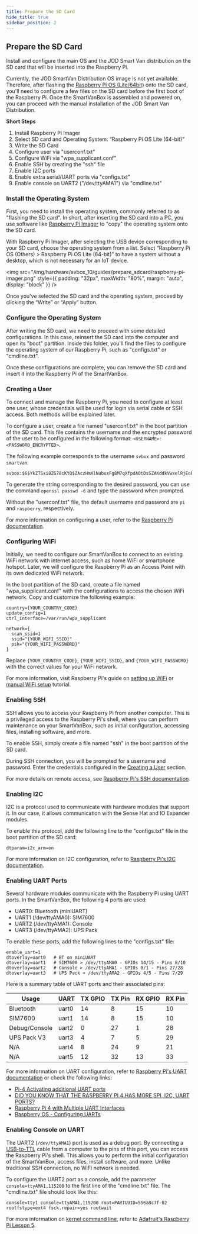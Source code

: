 ```yaml
---
title: Prepare the SD Card
hide_title: true
sidebar_position: 2
---
```


<!--
 FROM   @site/src/components/templates/PageHardware
 VER    1.0.3
-->





<HardwareTitle
  name={hardware_name}
  status={hardware_status} />

## Prepare the SD Card

Install and configure the main OS and the JOD Smart Van distribution on the SD
card that will be inserted into the Raspberry Pi.

Currently, the JOD SmartVan Distribution OS image is not yet available. Therefore,
after flashing the [Raspberry Pi OS (Lite/64bit)](https://www.raspberrypi.com/software/operating-systems/)
onto the SD card, you'll need to configure a few files on the SD card before the
first boot of the Raspberry Pi. Once the SmartVanBox is assembled and powered on,
you can proceed with the manual installation of the JOD Smart Van Distribution.

**Short Steps**

1. Install Raspberry Pi Imager
1. Select SD card and Operating System: “Raspberry Pi OS Lite (64-bit)”
1. Write the SD Card
1. Configure user via "userconf.txt"
1. Configure WiFi via "wpa_supplicant.conf"
1. Enable SSH by creating the "ssh" file
1. Enable I2C ports
1. Enable extra serial/UART ports via "configs.txt"
1. Enable console on UART2 ("/dev/ttyAMA1") via "cmdline.txt"

### Install the Operating System

First, you need to install the operating system, commonly referred to as
"flashing the SD card". In short, after inserting the SD card into a PC, you use
software like [Raspberry Pi Imager](https://www.raspberrypi.com/software/) to
"copy" the operating system onto the SD card.

With Raspberry Pi Imager, after selecting the USB device corresponding to your
SD card, choose the operating system from a list. Select “Raspberry Pi
OS (Others) > Raspberry Pi OS Lite (64-bit)” to have a system without a desktop,
which is not necessary for an IoT device.

<img src="/img/hardware/svbox_10/guides/prepare_sdcard/raspberry-pi-imager.png"
  style={{
  padding: "32px",
  maxWidth: "80%",
  margin: "auto",
  display: "block"
  }} />

Once you've selected the SD card and the operating system, proceed by clicking
the “Write” or “Apply” button.

### Configure the Operating System

After writing the SD card, we need to proceed with some detailed configurations.
In this case, reinsert the SD card into the computer and open its "boot"
partition. Inside this folder, you'll find the files to configure the operating
system of our Raspberry Pi, such as "configs.txt" or "cmdline.txt".

Once these configurations are complete, you can remove the SD card and insert it
into the Raspberry Pi of the SmartVanBox.

### Creating a User

To connect and manage the Raspberry Pi, you need to configure at least one user,
whose credentials will be used for login via serial cable or SSH access. Both
methods will be explained later.

To configure a user, create a file named "userconf.txt" in the boot partition of
the SD card. This file contains the username and the encrypted password of the
user to be configured in the following format: `<USERNAME>:<PASSWORD_ENCRYPTED>`.

The following example corresponds to the username `svbox` and password `smartvan`:

```
svbox:$6$YkZTSxi8ZG78cKYQ$ZAczHmXlNubuxFg8M7qXfpdAOtDsSZAKddkVwxelRjEokyUkQZAGmFBSB3NkbGdvlkIlekWxOKUvtZX7kUoLh.
```

To generate the string corresponding to the desired password, you can use the
command `openssl passwd -6` and type the password when prompted.

Without the "userconf.txt" file, the default username and password are `pi` and
`raspberry`, respectively.

For more information on configuring a user, refer to the [Raspberry Pi documentation](https://www.raspberrypi.com/documentation/computers/configuration.html#configure-a-user).

### Configuring WiFi

Initially, we need to configure our SmartVanBox to connect to an existing WiFi
network with internet access, such as home WiFi or smartphone hotspot. Later, we
will configure the Raspberry Pi as an Access Point with its own dedicated WiFi
network.

In the boot partition of the SD card, create a file named "wpa_supplicant.conf"
with the configurations to access the chosen WiFi network. Copy and customize
the following example:

```
country={YOUR_COUNTRY_CODE}
update_config=1
ctrl_interface=/var/run/wpa_supplicant

network={
  scan_ssid=1
  ssid="{YOUR_WIFI_SSID}"
  psk="{YOUR_WIFI_PASSWORD}"
}
```

Replace `{YOUR_COUNTRY_CODE}`, `{YOUR_WIFI_SSID}`, and `{YOUR_WIFI_PASSWORD}` with the
correct values for your WiFi network.

For more information, visit Raspberry Pi's guide on [setting up WiFi](https://www.raspberrypi.com/documentation/computers/configuration.html#connect-to-a-wireless-network78)
or [manual WiFi setup](https://www.raspberrypi-spy.co.uk/2017/04/manually-setting-up-pi-wifi-using-wpa_supplicant-conf/)
tutorial.

### Enabling SSH

SSH allows you to access your Raspberry Pi from another computer. This is a
privileged access to the Raspberry Pi's shell, where you can perform maintenance
on your SmartVanBox, such as initial configuration, accessing files, installing
software, and more.

To enable SSH, simply create a file named "ssh" in the boot partition of the SD card.

During SSH connection, you will be prompted for a username and password. Enter
the credentials configured in the [Creating a User](#creating-a-user) section.

For more details on remote access, see [Raspberry Pi's SSH documentation](https://www.raspberrypi.com/documentation/computers/configuration.html#remote-access).

### Enabling I2C

I2C is a protocol used to communicate with hardware modules that support it. In
our case, it allows communication with the Sense Hat and IO Expander modules.

To enable this protocol, add the following line to the "configs.txt" file in the
boot partition of the SD card:

```
dtparam=i2c_arm=on
```

For more information on I2C configuration, refer to [Raspberry Pi's I2C documentation](https://www.raspberrypi.com/documentation/computers/configuration.html#configure-i2c).

### Enabling UART Ports

Several hardware modules communicate with the Raspberry Pi using UART ports. In
the SmartVanBox, the following 4 ports are used:

* UART0: Bluetooth (miniUART)
* UART1 (/dev/ttyAMA0): SIM7600
* UART2 (/dev/ttyAMA1): Console
* UART3 (/dev/ttyAMA2): UPS Pack

To enable these ports, add the following lines to the "configs.txt" file:

```
enable_uart=1
dtoverlay=uart0   # BT on miniUART
dtoverlay=uart1   # SIM7600 > /dev/ttyAMA0 - GPIOs 14/15 - Pins 8/10
dtoverlay=uart2   # Console > /dev/ttyAMA1 - GPIOs 0/1 - Pins 27/28
dtoverlay=uart3   # UPS Pack > /dev/ttyAMA2 - GPIOs 4/5 - Pins 7/29
```

Here is a summary table of UART ports and their associated pins:

| Usage | UART	| TX	GPIO | TX Pin | RX GPIO	| RX Pin |
|-------|-------|----------|--------|---------|--------|
| Bluetooth | uart0	| 14	| 8	| 15	| 10	|
| SIM7600 | uart1	| 14	| 8	| 15	| 10	|
| Debug/Console | uart2	| 0	| 27	| 1	| 28	|
| UPS Pack V3 | uart3	| 4	| 7	| 5	| 29	|
| N/A | uart4	| 8	| 24	| 9	| 21	|
| N/A | uart5	| 12	| 32	| 13	| 33	|

For more information on UART configuration, refer to [Raspberry Pi's UART documentation](https://www.raspberrypi.com/documentation/computers/configuration.html#configure-uarts)
or check the following links:

* [Pi-4 Activating additional UART ports](https://forums.raspberrypi.com/viewtopic.php?t=244827)
* [DID YOU KNOW THAT THE RASPBERRY PI 4 HAS MORE SPI, I2C, UART PORTS?](https://hackaday.com/2022/02/01/did-you-know-that-the-raspberry-pi-4-has-more-spi-i2c-uart-ports/)
* [Raspberry Pi 4 with Multiple UART Interfaces](https://jason19970210.medium.com/raspberry-pi-4-with-multiple-uart-interface-4eac75f74d7c)
* [Raspberry OS - Configuring UARTs](https://www.raspberrypi.com/documentation/computers/configuration.html#configuring-uarts)


### Enabling Console on UART

The UART2 (`/dev/ttyAMA1`) port is used as a debug port. By connecting a [USB-to-TTL](https://www.amazon.it/10Gtek-PL2303TA-Programming-Support-Raspberry/dp/B09KGQCZ58)
cable from a computer to the pins of this port, you can access the Raspberry Pi's
shell. This allows you to perform the initial configuration of the SmartVanBox,
access files, install software, and more. Unlike traditional SSH connection, no
WiFi network is needed.

To configure the UART2 port as a console, add the parameter `console=ttyAMA1,115200`
to the first line of the "cmdline.txt" file. The "cmdline.txt" file should look
like this:

```
console=tty1 console=ttyAMA1,115200 root=PARTUUID=556a8c7f-02 rootfstype=ext4 fsck.repair=yes rootwait
```

For more information on [kernel command line](https://www.raspberrypi.com/documentation/computers/configuration.html#kernel-command-line-cmdline-txt),
refer to [Adafruit's Raspberry Pi Lesson 5](https://learn.adafruit.com/adafruits-raspberry-pi-lesson-5-using-a-console-cable/enabling-serial-console).
